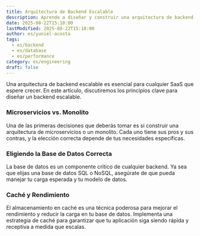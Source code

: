 ```yaml
---
title: Arquitectura de Backend Escalable
description: Aprende a diseñar y construir una arquitectura de backend que pueda escalar con tu creciente SaaS.
date: 2025-08-22T15:10:00
lastModified: 2025-08-22T15:10:00
author: es/yuniel-acosta
tags:
  - es/backend
  - es/database
  - es/performance
category: es/engineering
draft: false
---
```


Una arquitectura de backend escalable es esencial para cualquier SaaS que espere crecer. En este artículo, discutiremos los principios clave para diseñar un backend escalable.

### Microservicios vs. Monolito

Una de las primeras decisiones que deberás tomar es si construir una arquitectura de microservicios o un monolito. Cada uno tiene sus pros y sus contras, y la elección correcta depende de tus necesidades específicas.

### Eligiendo la Base de Datos Correcta

La base de datos es un componente crítico de cualquier backend. Ya sea que elijas una base de datos SQL o NoSQL, asegúrate de que pueda manejar tu carga esperada y tu modelo de datos.

### Caché y Rendimiento

El almacenamiento en caché es una técnica poderosa para mejorar el rendimiento y reducir la carga en tu base de datos. Implementa una estrategia de caché para garantizar que tu aplicación siga siendo rápida y receptiva a medida que escalas.
